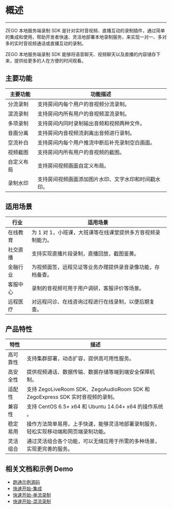 # 概述
- - - 
ZEGO 本地服务端录制 SDK 是针对实时音视频、直播互动的录制插件，通过简单的集成和使用，帮助开发者快速、灵活地部署本地录制服务，来实现一对一、多对多的实时音视频通话或直播互动的录制。

ZEGO 本地服务端录制 SDK 能够将语音聊天、视频聊天以及直播的内容储存下来，提供给更多的人在方便的时间观看。

## 主要功能

| 主要功能 | 功能描述 | 
|--------|---------|
| 分流录制 | 支持房间内每个用户的音视频分流录制。 | 
| 混流录制 | 支持房间内所有用户的音视频混流录制。 |
| 多项录制 | 支持房间内同时录制输出音频和视频两种文件。 |
| 音画分离 | 支持房间内音视频流剥离出音频进行录制。 |
| 空流补白 | 支持房间内每个用户推流中断后补充录制空白画面。 |
| 视频截图 | 支持房间内所有用户的音视频的截图。 |
| 自定义布局 | 支持房间视频画面自定义布局。 |
| 录制水印 | 支持房间视频画面添加图片水印、文字水印和时间戳水印。 |

## 适用场景

| 行业 | 适用场景 | 
|------|--------|
| 在线教育 | 为 1 对 1，小班课，大班课等在线课堂提供多方音视频录制能力。 |
| 社交直播 | 支持实现直播片段录制，直播回放，截图鉴黄。 |
| 金融行业 | 为视频面签，远程见证等业务办理提供录音录像功能，存档备查。 |
| 客服中心 | 录制的音视频可用于用户调研，客服评价等场景。 |
| 远程医疗 | 对远程问诊、在线咨询过程进行在线录制，以便后期复查。 |

## 产品特性

| 特性 | 描述 |
|------|-----|
| 高可靠性 | 支持集群部署，动态扩容，提供高可用性服务。 |
| 高安全性 | 提供视频通话、数据传输、数据存储等端到端安全保障机制。 |
| 适配性 | 支持 ZegoLiveRoom SDK、ZegoAudioRoom SDK 和 ZegoExpress SDK 实时音视频的录制。 |
| 兼容性 | 支持 CentOS 6.5+ x64 和 Ubuntu 14.04+ x64 的操作系统 。|
| 稳定易用 | 操作方法简单易用，上手快速，能够灵活地部署录制服务，轻松实现移动端和网页端录制功能。 |
| 灵活组合 | 通过灵活组合各个功能，可以无缝应用于所需的多种场景，实现更完善的服务。 |

## 相关文档和示例 Demo

- [跑通示例源码](./DownloadDemo.mdx)
- [快速开始-集成](./Integration/SDK%20Integration.mdx)
- [快速开始-单流录制](./Integration/SingleStreamRecording.mdx)
- [快速开始-混流录制](./Integration/MixStreamRecording.mdx)
